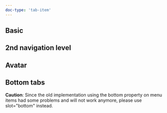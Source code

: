 ```yaml
---
doc-type: 'tab-item'
---
```









## Basic

<VerticalTabsPlayground height="30rem" />

## 2nd navigation level

<CategoryTags />
<MenuCategoryPlayground height="30rem" />

## Avatar

<AvatarTags />

<VerticalTabsWithAvatarPlayground height="30rem" />

## Bottom tabs

<div class="siemens-brand-section">
  <strong>Caution</strong>: Since the old implementation using the bottom
  property on menu items had some problems and will not work anymore, please use
  slot="bottom" instead.
</div>

<MenuWithBottomTabsPlayground height="30rem" />

<PropsApi />
<MenuPropsApi />
<ItemPropsApi />
<CategoryPropsApi />
<AvatarPropsApi />
<AvatarItemPropsApi />
